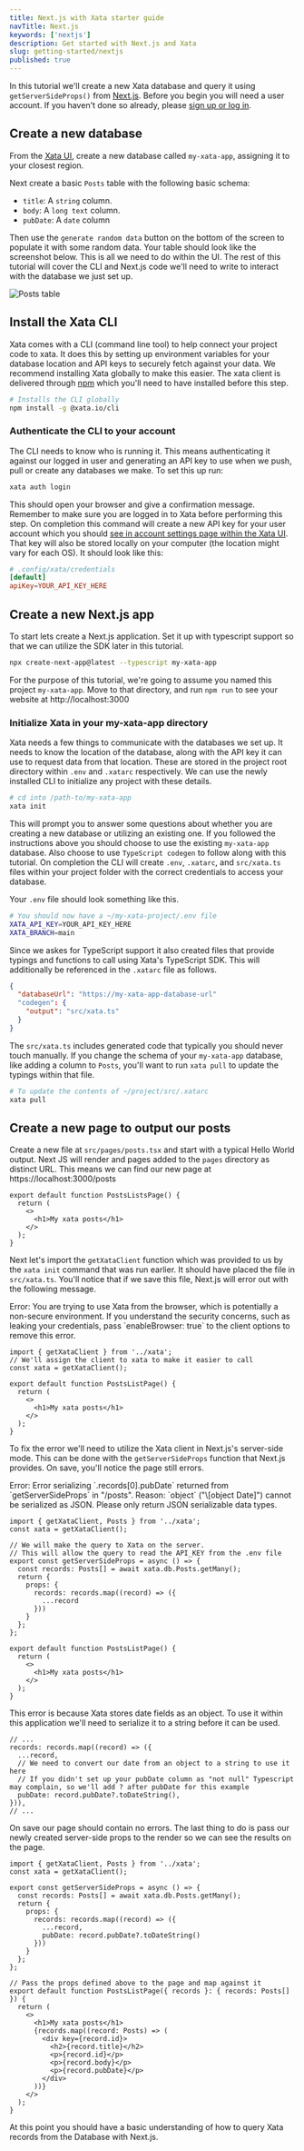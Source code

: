 ```yaml
---
title: Next.js with Xata starter guide
navTitle: Next.js
keywords: ['nextjs']
description: Get started with Next.js and Xata
slug: getting-started/nextjs
published: true
---
```


In this tutorial we'll create a new Xata database and query it using `getServerSideProps()` from [Next.js][2]. Before you begin you will need a user account. If you haven't done so already, please [sign up or log in][0].

## Create a new database

From the [Xata UI][0], create a new database called `my-xata-app`, assigning it to your closest region.

Next create a basic `Posts` table with the following basic schema:

- `title`: A `string` column.
- `body`: A `long text` column.
- `pubDate`: A `date` column

Then use the `generate random data` button on the bottom of the screen to populate it with some random data. Your table should look like the screenshot below. This is all we need to do within the UI. The rest of this tutorial will cover the CLI and Next.js code we'll need to write to interact with the database we just set up.

![Posts table](images/posts.png)

## Install the Xata CLI

Xata comes with a CLI (command line tool) to help connect your project code to xata. It does this by setting up environment variables for your database location and API keys to securely fetch against your data. We recommend installing Xata globally to make this easier. The xata client is delivered through [npm](https://nodejs.dev/en/download/) which you'll need to have installed before this step.

```bash
# Installs the CLI globally
npm install -g @xata.io/cli
```

### Authenticate the CLI to your account

The CLI needs to know who is running it. This means authenticating it against our logged in user and generating an API key to use when we push, pull or create any databases we make. To set this up run:

```bash
xata auth login
```

This should open your browser and give a confirmation message. Remember to make sure you are logged in to Xata before performing this step. On completion this command will create a new API key for your user account which you should [see in account settings page within the Xata UI][1]. That key will also be stored locally on your computer (the location might vary for each OS). It should look like this:

```toml
# .config/xata/credentials
[default]
apiKey=YOUR_API_KEY_HERE
```

## Create a new Next.js app

To start lets create a Next.js application. Set it up with typescript support so that we can utilize the SDK later in this tutorial.

```bash
npx create-next-app@latest --typescript my-xata-app
```

For the purpose of this tutorial, we're going to assume you named this project `my-xata-app`. Move to that directory, and run `npm run` to see your website at http://localhost:3000

### Initialize Xata in your my-xata-app directory

Xata needs a few things to communicate with the databases we set up. It needs to know the location of the database, along with the API key it can use to request data from that location. These are stored in the project root directory within `.env` and `.xatarc` respectively. We can use the newly installed CLI to initialize any project with these details.

```bash
# cd into /path-to/my-xata-app
xata init
```

This will prompt you to answer some questions about whether you are creating a new database or utilizing an existing one. If you followed the instructions above you should choose to use the existing `my-xata-app` database. Also choose to use `TypeScript codegen` to follow along with this tutorial. On completion the CLI will create `.env`, `.xatarc`, and `src/xata.ts` files within your project folder with the correct credentials to access your database.

Your `.env` file should look something like this.

```bash
# You should now have a ~/my-xata-project/.env file
XATA_API_KEY=YOUR_API_KEY_HERE
XATA_BRANCH=main
```

Since we askes for TypeScript support it also created files that provide typings and functions to call using Xata's TypeScript SDK. This will additionally be referenced in the `.xatarc` file as follows.

```json
{
  "databaseUrl": "https://my-xata-app-database-url"
  "codegen": {
    "output": "src/xata.ts"
  }
}
```

The `src/xata.ts` includes generated code that typically you should never touch manually. If you change the schema of your `my-xata-app` database, like adding a column to `Posts`, you'll want to run `xata pull` to update the typings within that file.

```bash
# To update the contents of ~/project/src/.xatarc
xata pull
```

## Create a new page to output our posts

Create a new file at `src/pages/posts.tsx` and start with a typical Hello World output. Next JS will render and pages added to the `pages` directory as distinct URL. This means we can find our new page at https://localhost:3000/posts

```tsx
export default function PostsListsPage() {
  return (
    <>
      <h1>My xata posts</h1>
    </>
  );
}
```

Next let's import the `getXataClient` function which was provided to us by the `xata init` command that was run earlier. It should have placed the file in `src/xata.ts`. You'll notice that if we save this file, Next.js will error out with the following message.

<Alert status="warning">
  Error: You are trying to use Xata from the browser, which is potentially a non-secure environment. If you understand
  the security concerns, such as leaking your credentials, pass `enableBrowser: true` to the client options to remove
  this error.
</Alert>

```tsx {1-3}
import { getXataClient } from '../xata';
// We'll assign the client to xata to make it easier to call
const xata = getXataClient();

export default function PostsListPage() {
  return (
    <>
      <h1>My xata posts</h1>
    </>
  );
}
```

To fix the error we'll need to utilize the Xata client in Next.js's server-side mode. This can be done with the `getServerSideProps` function that Next.js provides. On save, you'll notice the page still errors.

<Alert status="warning">
  Error: Error serializing `.records[0].pubDate` returned from `getServerSideProps` in "/posts". Reason: `object`
  ("\[object Date]") cannot be serialized as JSON. Please only return JSON serializable data types.
</Alert>

```tsx {4-15}
import { getXataClient, Posts } from '../xata';
const xata = getXataClient();

// We will make the query to Xata on the server.
// This will allow the query to read the API_KEY from the .env file
export const getServerSideProps = async () => {
  const records: Posts[] = await xata.db.Posts.getMany();
  return {
    props: {
      records: records.map((record) => ({
        ...record
      }))
    }
  };
};

export default function PostsListPage() {
  return (
    <>
      <h1>My xata posts</h1>
    </>
  );
}
```

This error is because Xata stores date fields as an object. To use it within this application we'll need to serialize it to a string before it can be used.

```tsx {6}
// ...
records: records.map((record) => ({
  ...record,
  // We need to convert our date from an object to a string to use it here
  // If you didn't set up your pubDate column as "not null" Typescript may complain, so we'll add ? after pubDate for this example
  pubDate: record.pubDate?.toDateString(),
})),
// ...
```

On save our page should contain no errors. The last thing to do is pass our newly created server-side props to the render so we can see the results on the page.

```tsx {16-32}
import { getXataClient, Posts } from '../xata';
const xata = getXataClient();

export const getServerSideProps = async () => {
  const records: Posts[] = await xata.db.Posts.getMany();
  return {
    props: {
      records: records.map((record) => ({
        ...record,
        pubDate: record.pubDate?.toDateString()
      }))
    }
  };
};

// Pass the props defined above to the page and map against it
export default function PostsListPage({ records }: { records: Posts[] }) {
  return (
    <>
      <h1>My xata posts</h1>
      {records.map((record: Posts) => (
        <div key={record.id}>
          <h2>{record.title}</h2>
          <p>{record.id}</p>
          <p>{record.body}</p>
          <p>{record.pubDate}</p>
        </div>
      ))}
    </>
  );
}
```

At this point you should have a basic understanding of how to query Xata records from the Database with Next.js.

[0]: https://app.xata.io
[1]: https://app.xata.io/settings
[2]: https://nextjs.org/
